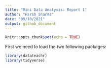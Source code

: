 ```yaml
---
title: "Mini Data Analysis: Report 1"
author: "Harsh Sharma"
date: "09/10/2021"
output: github_document
---
```


```r
knitr::opts_chunk$set(echo = TRUE)
```


First we need to load the two following packages:

```r
library(datateachr)
library(tidyverse)
```
